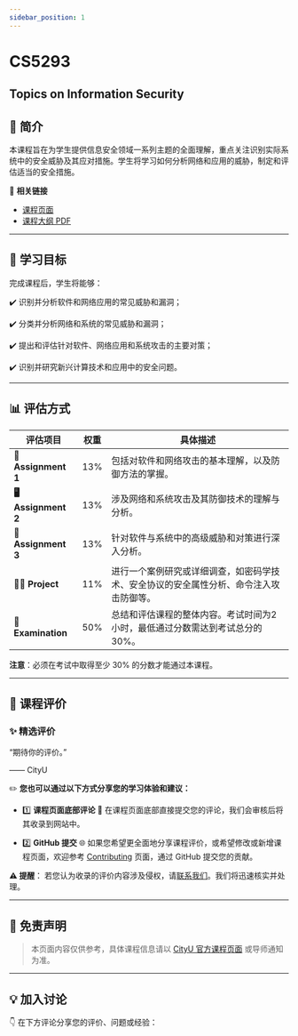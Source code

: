 ```yaml
---
sidebar_position: 1
---
```


# CS5293
## Topics on Information Security

## **📘 简介**
本课程旨在为学生提供信息安全领域一系列主题的全面理解，重点关注识别实际系统中的安全威胁及其应对措施。学生将学习如何分析网络和应用的威胁，制定和评估适当的安全措施。

🔗 **相关链接**
- [课程页面](https://www.cityu.edu.hk/catalogue/pg/202425/course/CS5293.htm)
- [课程大纲 PDF](https://www.cityu.edu.hk/catalogue/pg/202425/course/CS5293.pdf)

---

## **🎯 学习目标**

完成课程后，学生将能够：

✔️ 识别并分析软件和网络应用的常见威胁和漏洞；

✔️ 分类并分析网络和系统的常见威胁和漏洞；

✔️ 提出和评估针对软件、网络应用和系统攻击的主要对策；

✔️ 识别并研究新兴计算技术和应用中的安全问题。

---

## **📊 评估方式**

| **评估项目**          | **权重** | **具体描述**                                                                                       |
|----------------------|---------|---------------------------------------------------------------------------------------------------|
| **📝 Assignment 1**   | 13%     | 包括对软件和网络攻击的基本理解，以及防御方法的掌握。                                                   |
| **🖥️ Assignment 2**   | 13%     | 涉及网络和系统攻击及其防御技术的理解与分析。                                                          |
| **📄 Assignment 3**   | 13%     | 针对软件与系统中的高级威胁和对策进行深入分析。                                                         |
| **🧑‍💻 Project**       | 11%     | 进行一个案例研究或详细调查，如密码学技术、安全协议的安全属性分析、命令注入攻击防御等。                  |
| **📝 Examination**    | 50%     | 总结和评估课程的整体内容。考试时间为2小时，最低通过分数需达到考试总分的30%。                                |

**注意**：必须在考试中取得至少 30% 的分数才能通过本课程。

---

## **💬 课程评价**

### ✨ **精选评价**
<div className={commentStyles.commentBox}>
    <p className={commentStyles.commentText}>
        “期待你的评价。”
    </p>
    <p className={commentStyles.commentAuthor}>—— CityU</p>
</div>

✏️ **您也可以通过以下方式分享您的学习体验和建议：**

- 1️⃣ **课程页面底部评论**
💬 在课程页面底部直接提交您的评论，我们会审核后将其收录到网站中。

- 2️⃣ **GitHub 提交**
🌐 如果您希望更全面地分享课程评价，或希望修改或新增课程页面，欢迎参考 [Contributing](https://penjc.github.io/cityU-navigator/contributing) 页面，通过 GitHub 提交您的贡献。

**⚠️ 提醒**：
若您认为收录的评价内容涉及侵权，请[联系我们](https://github.com/penjc/cityU-navigator/issues)。我们将迅速核实并处理。

---

## **📌 免责声明**

> 本页面内容仅供参考，具体课程信息请以 [CityU 官方课程页面](https://www.cityu.edu.hk/academic/catalogue) 或导师通知为准。

---

## **💡 加入讨论**

👇 在下方评论分享您的评价、问题或经验：
<Utterances />